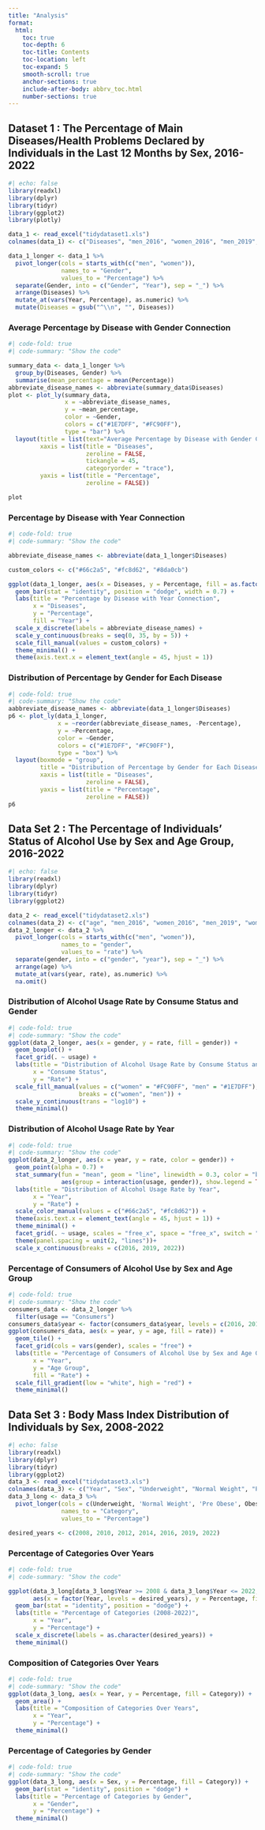 ```yaml
---
title: "Analysis"
format:
  html:
    toc: true
    toc-depth: 6
    toc-title: Contents
    toc-location: left
    toc-expand: 5
    smooth-scroll: true
    anchor-sections: true
    include-after-body: abbrv_toc.html
    number-sections: true
---
```


## Dataset 1 : The Percentage of Main Diseases/Health Problems Declared by Individuals in the Last 12 Months by Sex, 2016-2022 {toc-text="Dataset 1"}

```r
#| echo: false
library(readxl)
library(dplyr)
library(tidyr)
library(ggplot2)
library(plotly)

data_1 <- read_excel("tidydataset1.xls")
colnames(data_1) <- c("Diseases", "men_2016", "women_2016", "men_2019", "women_2019", "men_2022", "women_2022")

data_1_longer <- data_1 %>%
  pivot_longer(cols = starts_with(c("men", "women")),
               names_to = "Gender",
               values_to = "Percentage") %>%
  separate(Gender, into = c("Gender", "Year"), sep = "_") %>%
  arrange(Diseases) %>%
  mutate_at(vars(Year, Percentage), as.numeric) %>%
  mutate(Diseases = gsub("^\\n", "", Diseases))
```

### Average Percentage by Disease with Gender Connection {toc-text="Plot 1"}

```r
#| code-fold: true
#| code-summary: "Show the code"

summary_data <- data_1_longer %>%
  group_by(Diseases, Gender) %>%
  summarise(mean_percentage = mean(Percentage))
abbreviate_disease_names <- abbreviate(summary_data$Diseases)
plot <- plot_ly(summary_data, 
                x = ~abbreviate_disease_names, 
                y = ~mean_percentage, 
                color = ~Gender,
                colors = c("#1E7DFF", "#FC90FF"),
                type = "bar") %>%
  layout(title = list(text="Average Percentage by Disease with Gender Connection", x = 0, y = 1),
         xaxis = list(title = "Diseases",
                      zeroline = FALSE,
                      tickangle = 45,
                      categoryorder = "trace"),
         yaxis = list(title = "Percentage",
                      zeroline = FALSE))

plot
```

### Percentage by Disease with Year Connection {toc-text="Plot 2"}

```r
#| code-fold: true
#| code-summary: "Show the code"

abbreviate_disease_names <- abbreviate(data_1_longer$Diseases)

custom_colors <- c("#66c2a5", "#fc8d62", "#8da0cb")

ggplot(data_1_longer, aes(x = Diseases, y = Percentage, fill = as.factor(Year))) +
  geom_bar(stat = "identity", position = "dodge", width = 0.7) +
  labs(title = "Percentage by Disease with Year Connection",
       x = "Diseases",
       y = "Percentage",
       fill = "Year") +
  scale_x_discrete(labels = abbreviate_disease_names) +
  scale_y_continuous(breaks = seq(0, 35, by = 5)) +
  scale_fill_manual(values = custom_colors) +
  theme_minimal() +
  theme(axis.text.x = element_text(angle = 45, hjust = 1))
```

### Distribution of Percentage by Gender for Each Disease {toc-text="Plot 3"}

```r
#| code-fold: true
#| code-summary: "Show the code"
aabbreviate_disease_names <- abbreviate(data_1_longer$Diseases)
p6 <- plot_ly(data_1_longer,
              x = ~reorder(abbreviate_disease_names, -Percentage),
              y = ~Percentage,
              color = ~Gender,
              colors = c("#1E7DFF", "#FC90FF"),
              type = "box") %>% 
  layout(boxmode = "group",
         title = "Distribution of Percentage by Gender for Each Disease",
         xaxis = list(title = "Diseases",
                      zeroline = FALSE),
         yaxis = list(title = "Percentage",
                      zeroline = FALSE))
p6
```

## Data Set 2 : The Percentage of Individuals' Status of Alcohol Use by Sex and Age Group, 2016-2022 {toc-text="Dataset 2"}

```r
#| echo: false
library(readxl)
library(dplyr)
library(tidyr)
library(ggplot2)

data_2 <- read_excel("tidydataset2.xls")
colnames(data_2) <- c("age", "men_2016", "women_2016", "men_2019", "women_2019", "men_2022", "women_2022", "usage")
data_2_longer <- data_2 %>%
  pivot_longer(cols = starts_with(c("men", "women")),
               names_to = "gender",
               values_to = "rate") %>%
  separate(gender, into = c("gender", "year"), sep = "_") %>%
  arrange(age) %>%
  mutate_at(vars(year, rate), as.numeric) %>%
  na.omit()
```

### Distribution of Alcohol Usage Rate by Consume Status and Gender {toc-text="Plot 1"}

```r
#| code-fold: true
#| code-summary: "Show the code"
ggplot(data_2_longer, aes(x = gender, y = rate, fill = gender)) +
  geom_boxplot() +
  facet_grid(. ~ usage) +
  labs(title = "Distribution of Alcohol Usage Rate by Consume Status and Gender",
       x = "Consume Status",
       y = "Rate") +
  scale_fill_manual(values = c("women" = "#FC90FF", "men" = "#1E7DFF"), 
                    breaks = c("women", "men")) +
  scale_y_continuous(trans = "log10") + 
  theme_minimal()
```

### Distribution of Alcohol Usage Rate by Year {toc-text="Plot 2"}

```r
#| code-fold: true
#| code-summary: "Show the code"
ggplot(data_2_longer, aes(x = year, y = rate, color = gender)) +
  geom_point(alpha = 0.7) +
  stat_summary(fun = "mean", geom = "line", linewidth = 0.3, color = "black",
               aes(group = interaction(usage, gender)), show.legend = TRUE) +
  labs(title = "Distribution of Alcohol Usage Rate by Year",
       x = "Year",
       y = "Rate") +
  scale_color_manual(values = c("#66c2a5", "#fc8d62")) +
  theme(axis.text.x = element_text(angle = 45, hjust = 1)) +
  theme_minimal() +
  facet_grid(. ~ usage, scales = "free_x", space = "free_x", switch = "both") +
  theme(panel.spacing = unit(2, "lines"))+
  scale_x_continuous(breaks = c(2016, 2019, 2022)) 

```

### Percentage of Consumers of Alcohol Use by Sex and Age Group {toc-text="Plot 3"}

```r
#| code-fold: true
#| code-summary: "Show the code"
consumers_data <- data_2_longer %>%
  filter(usage == "Consumers")
consumers_data$year <- factor(consumers_data$year, levels = c(2016, 2019, 2020, 2022))
ggplot(consumers_data, aes(x = year, y = age, fill = rate)) +
  geom_tile() +
  facet_grid(cols = vars(gender), scales = "free") +
  labs(title = "Percentage of Consumers of Alcohol Use by Sex and Age Group",
       x = "Year",
       y = "Age Group",
       fill = "Rate") +
  scale_fill_gradient(low = "white", high = "red") +
  theme_minimal()
```

## Data Set 3 : Body Mass Index Distribution of Individuals by Sex, 2008-2022 {toc-text="Dataset 3"}

```r
#| echo: false
library(readxl)
library(dplyr)
library(tidyr)
library(ggplot2)
data_3 <- read_excel("tidydataset3.xls")
colnames(data_3) <- c("Year", "Sex", "Underweight", "Normal Weight", "Pre Obese", "Obese")
data_3_long <- data_3 %>%
  pivot_longer(cols = c(Underweight, 'Normal Weight', 'Pre Obese', Obese),
               names_to = "Category",
               values_to = "Percentage")

desired_years <- c(2008, 2010, 2012, 2014, 2016, 2019, 2022)
```

### Percentage of Categories Over Years {toc-text="Plot 1"}

```r
#| code-fold: true
#| code-summary: "Show the code"

ggplot(data_3_long[data_3_long$Year >= 2008 & data_3_long$Year <= 2022, ], 
       aes(x = factor(Year, levels = desired_years), y = Percentage, fill = Category)) +
  geom_bar(stat = "identity", position = "dodge") +
  labs(title = "Percentage of Categories (2008-2022)",
       x = "Year",
       y = "Percentage") +
  scale_x_discrete(labels = as.character(desired_years)) +
  theme_minimal()
```

### Composition of Categories Over Years {toc-text="Plot 2"}

```r
#| code-fold: true
#| code-summary: "Show the code"
ggplot(data_3_long, aes(x = Year, y = Percentage, fill = Category)) +
  geom_area() +
  labs(title = "Composition of Categories Over Years",
       x = "Year",
       y = "Percentage") +
  theme_minimal()
```

### Percentage of Categories by Gender {toc-text="Plot 3"}

```r
#| code-fold: true
#| code-summary: "Show the code"
ggplot(data_3_long, aes(x = Sex, y = Percentage, fill = Category)) +
  geom_bar(stat = "identity", position = "dodge") +
  labs(title = "Percentage of Categories by Gender",
       x = "Gender",
       y = "Percentage") +
  theme_minimal()
```
